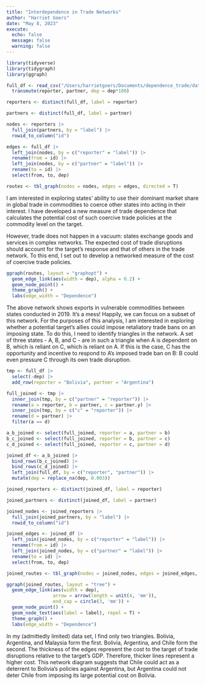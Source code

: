 ```yaml
---
title: "Interdependence in Trade Networks"
author: "Harriet Goers"
date: "May 8, 2023"
execute: 
  echo: false
  message: false
  warning: false
---
```


```r
library(tidyverse)
library(tidygraph)
library(ggraph)
```

```r
full_df <- read_csv("/Users/harrietgoers/Documents/dependence_trade/data/annual_dyad_dep.csv") |> 
  transmute(reporter, partner, dep = dep*100)
```

```r
reporters <- distinct(full_df, label = reporter)

partners <- distinct(full_df, label = partner)

nodes <- reporters |> 
  full_join(partners, by = "label") |> 
  rowid_to_column("id")
```

```r
edges <- full_df |> 
  left_join(nodes, by = c("reporter" = "label")) |> 
  rename(from = id) |> 
  left_join(nodes, by = c("partner" = "label")) |> 
  rename(to = id) |> 
  select(from, to, dep)
```

```r
routes <- tbl_graph(nodes = nodes, edges = edges, directed = T)
```

I am interested in exploring states' ability to use their dominant market share in global trade in commodities to coerce other states into acting in their interest. I have developed a new measure of trade dependence that calculates the potential cost of such coercive trade policies at the commodity level on the target.

However, trade does not happen in a vacuum: states exchange goods and services in complex networks. The expected cost of trade disruptions should account for the target's response and that of others in the trade network. To this end, I set out to develop a networked measure of the cost of coercive trade policies.

```r
ggraph(routes, layout = "graphopt") + 
  geom_edge_link(aes(width = dep), alpha = 0.2) + 
  geom_node_point() + 
  theme_graph() + 
  labs(edge_width = "Dependence")
```

The above network shows exports in vulnerable commodities between states conducted in 2019. It's a mess! Happily, we can focus on a subset of this network. For the purposes of this analysis, I am interested in exploring whether a potential target's allies could impose retaliatory trade bans on an imposing state. To do this, I need to identify triangles in the network. A set of three states - A, B, and C - are in such a triangle when A is dependent on B, which is reliant on C, which is reliant on A. If this is the case, C has the opportunity and incentive to respond to A's imposed trade ban on B: B could even pressure C through its own trade disruption.

```r
tmp <- full_df |> 
  select(-dep) |> 
  add_row(reporter = "Bolivia", partner = "Argentina")

full_joined <- tmp |>
  inner_join(tmp, by = c("partner" = "reporter")) |>
  rename(a = reporter, b = partner, c = partner.y) |> 
  inner_join(tmp, by = c("c" = "reporter")) |> 
  rename(d = partner) |> 
  filter(a == d)

a_b_joined <- select(full_joined, reporter = a, partner = b)
b_c_joined <- select(full_joined, reporter = b, partner = c)
c_d_joined <- select(full_joined, reporter = c, partner = d)

joined_df <- a_b_joined |> 
  bind_rows(b_c_joined) |> 
  bind_rows(c_d_joined) |> 
  left_join(full_df, by = c("reporter", "partner")) |> 
  mutate(dep = replace_na(dep, 0.003))
```

```r
joined_reporters <- distinct(joined_df, label = reporter)

joined_partners <- distinct(joined_df, label = partner)

joined_nodes <- joined_reporters |> 
  full_join(joined_partners, by = "label") |> 
  rowid_to_column("id")
```

```r
joined_edges <- joined_df |> 
  left_join(joined_nodes, by = c("reporter" = "label")) |> 
  rename(from = id) |> 
  left_join(joined_nodes, by = c("partner" = "label")) |> 
  rename(to = id) |> 
  select(from, to, dep)
```

```r
joined_routes <- tbl_graph(nodes = joined_nodes, edges = joined_edges, directed = T)
```

```r
ggraph(joined_routes, layout = "tree") + 
  geom_edge_link(aes(width = dep), 
                 arrow = arrow(length = unit(4, 'mm')), 
                 end_cap = circle(3, 'mm')) + 
  geom_node_point() + 
  geom_node_text(aes(label = label), repel = T) + 
  theme_graph() + 
  labs(edge_width = "Dependence")
```

In my (admittedly limited) data set, I find only two triangles. Bolivia, Argentina, and Malaysia form the first. Bolivia, Argentina, and Chile form the second. The thickness of the edges represent the cost to the target of trade disruptions relative to the target's GDP. Therefore, thicker lines represent a higher cost. This network diagram suggests that Chile could act as a deterrent to Bolivia's policies against Argentina, but Argentina could not deter Chile from imposing its large potential cost on Bolivia.
